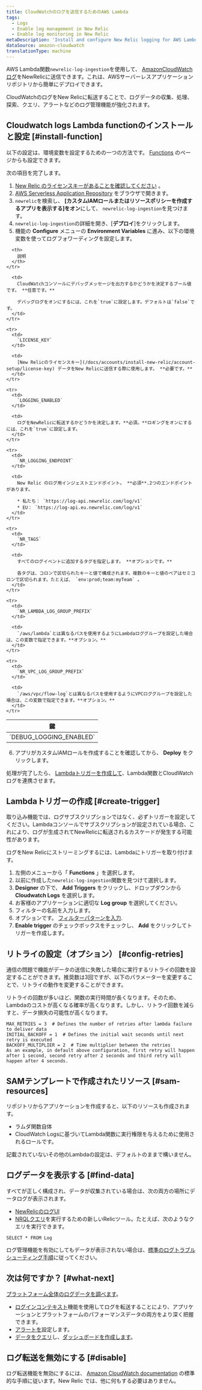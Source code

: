 ```yaml
---
title: CloudWatchのログを送信するためのAWS Lambda
tags:
  - Logs
  - Enable log management in New Relic
  - Enable log monitoring in New Relic
metaDescription: 'Install and configure New Relic logging for AWS Lambda with CloudWatch logs, so you can use enhanced log management capabilities.'
dataSource: amazon-cloudwatch
translationType: machine
---
```


AWS Lambda関数`newrelic-log-ingestion`を使用して、 [AmazonCloudWatchログ](https://docs.aws.amazon.com/AmazonCloudWatch/latest/logs/WhatIsCloudWatchLogs.html)をNewRelicに送信できます。これは、AWSサーバーレスアプリケーションリポジトリから簡単にデプロイできます。

CloudWatchのログをNew Relicに転送することで、ログデータの収集、処理、探索、クエリ、アラートなどのログ管理機能が強化されます。

## Cloudwatch logs Lambda functionのインストールと設定 [#install-function]

以下の設定は、環境変数を設定するための一つの方法です。 [Functions](https://docs.aws.amazon.com/lambda/latest/dg/configuration-envvars.html) のページからも設定できます。

次の項目を完了します。

1. [New Relic のライセンスキーがあることを確認してください](/docs/accounts/install-new-relic/account-setup/license-key) 。
2. [AWS Serverless Application Repository](https://serverlessrepo.aws.amazon.com/applications "リンクが新しいウィンドウで開きます。") をブラウザで開きます。
3. `newrelic`を検索し、 **\[カスタムIAMロールまたはリソースポリシーを作成するアプリを表示する]をオン**にして、 `newrelic-log-ingestion`を見つけます。
4. `newrelic-log-ingestion`の詳細を開き、\[**デプロイ**]をクリックします。
5. 機能の **Configure** メニューの **Environment Variables** に進み、以下の環境変数を使ってログフォワーディングを設定します。

<table>
  <thead>
    <tr>
      <th style={{ width: "200px" }}>
        鍵
      </th>

      <th>
        説明
      </th>
    </tr>
  </thead>

  <tbody>
    <tr>
      <td>
        `DEBUG_LOGGING_ENABLED`
      </td>

      <td>
        CloudWatchコンソールにデバッグメッセージを出力するかどうかを決定するブール値です。 **任意です。**

        デバッグログをオンにするには、これを`true`に設定します。デフォルトは`false`です。
      </td>
    </tr>

    <tr>
      <td>
        `LICENSE_KEY`
      </td>

      <td>
        [New Relicのライセンスキー](/docs/accounts/install-new-relic/account-setup/license-key) データをNew Relicに送信する際に使用します。 **必要です。**
      </td>
    </tr>

    <tr>
      <td>
        `LOGGING_ENABLED`
      </td>

      <td>
        ログをNewRelicに転送するかどうかを決定します。**必須。**ロギングをオンにするには、これを`true`に設定します。
      </td>
    </tr>

    <tr>
      <td>
        `NR_LOGGING_ENDPOINT`
      </td>

      <td>
        New Relic のログ用インジェストエンドポイント。 **必須**.2つのエンドポイントがあります。

        * 私たち： `https://log-api.newrelic.com/log/v1`
        * EU： `https://log-api.eu.newrelic.com/log/v1`
      </td>
    </tr>

    <tr>
      <td>
        `NR_TAGS`
      </td>

      <td>
        すべてのログイベントに追加するタグを指定します。 **オプションです。**

        各タグは、コロンで区切られたキーと値で構成されます。複数のキーと値のペアはセミコロンで区切られます。たとえば、 `env:prod;team:myTeam` 。
      </td>
    </tr>

    <tr>
      <td>
        `NR_LAMBDA_LOG_GROUP_PREFIX`
      </td>

      <td>
        `/aws/lambda`とは異なるパスを使用するようにLambdaロググループを設定した場合は、この変数で指定できます。**オプション。**
      </td>
    </tr>

    <tr>
      <td>
        `NR_VPC_LOG_GROUP_PREFIX`
      </td>

      <td>
        `/aws/vpc/flow-log`とは異なるパスを使用するようにVPCロググループを設定した場合は、この変数で指定できます。**オプション。**
      </td>
    </tr>
  </tbody>
</table>

6. アプリがカスタムIAMロールを作成することを確認してから、 **Deploy** をクリックします。

処理が完了したら、 [Lambdaトリガーを作成して](#create-trigger)、Lambda関数とCloudWatchログを連携させます。

## Lambdaトリガーの作成 [#create-trigger]

取り込み機能では、ログサブスクリプションではなく、必ずトリガーを設定してください。Lambdaコンソールでサブスクリプションが設定されている場合、これにより、ログが生成されてNewRelicに転送されるカスケードが発生する可能性があります。

ログをNew Relicにストリーミングするには、Lambdaにトリガーを取り付けます。

1. 左側のメニューから「 **Functions** 」を選択します。
2. 以前に作成した`newrelic-log-ingestion`関数を見つけて選択します。
3. **Designer** の下で、 **Add Triggers** をクリックし、ドロップダウンから **Cloudwatch Logs** を選択します。
4. お客様のアプリケーションに適切な **Log group** を選択してください。
5. フィルターの名前を入力します。
6. オプションです。 [フィルターパターンを入力](https://docs.aws.amazon.com/AmazonCloudWatch/latest/logs/FilterAndPatternSyntax.html).
7. **Enable trigger** のチェックボックスをチェックし、 **Add** をクリックしてトリガーを作成します。

## リトライの設定（オプション） [#config-retries]

通信の問題で機能がデータの送信に失敗した場合に実行するリトライの回数を設定することができます。推奨数は3回ですが、以下のパラメーターを変更することで、リトライの動作を変更することができます。

<Callout variant="tip">
  リトライの回数が多いほど、関数の実行時間が長くなります。そのため、Lambdaのコストが高くなる確率が高くなります。しかし、リトライ回数を減らすと、データ損失の可能性が高くなります。
</Callout>

```
MAX_RETRIES = 3  # Defines the number of retries after lambda failure to deliver data
INITIAL_BACKOFF = 1  # Defines the initial wait seconds until next retry is executed
BACKOFF_MULTIPLIER = 2  # Time multiplier between the retries
As an example, in default above configuration, first retry will happen after 1 second, second retry after 2 seconds and third retry will happen after 4 seconds.
```

## SAMテンプレートで作成されたリソース [#sam-resources]

リポジトリからアプリケーションを作成すると、以下のリソースも作成されます。

* ラムダ関数自体
* CloudWatch Logsに基づいてLambda関数に実行権限を与えるために使用されるロールです。

記載されていないその他のLambdaの設定は、デフォルトのままで構いません。

## ログデータを表示する [#find-data]

すべてが正しく構成され、データが収集されている場合は、次の両方の場所にデータログが表示されます。

* [NewRelicのログUI](https://one.newrelic.com/launcher/logger.log-launcher)
* [NRQLクエリ](/docs/chart-builder/use-chart-builder/choose-data/use-advanced-nrql-mode-specify-data)を実行するための新しいRelicツール。たとえば、次のようなクエリを実行できます。

```
SELECT * FROM Log
```

ログ管理機能を有効にしてもデータが表示されない場合は、[標準のログトラブルシューティング手順](/docs/logs/log-management/troubleshooting/no-log-data-appears-ui/)に従ってください。

## 次は何ですか？ [#what-next]

[プラットフォーム全体のログデータを調べます](/docs/logs/log-management/ui-data/use-logs-ui/)。

* [ログインコンテキスト](/docs/logs/enable-log-management-new-relic/configure-logs-context/configure-logs-context-apm-agents/)機能を使用してログを転送することにより、アプリケーションとプラットフォームのパフォーマンスデータの両方をより深く把握できます。
* [アラートを](/docs/alerts-applied-intelligence/new-relic-alerts/alert-conditions/create-alert-conditions/)設定します。
* [データをクエリ](/docs/query-your-data/explore-query-data/get-started/introduction-querying-new-relic-data/)し、[ダッシュボードを作成します](/docs/query-your-data/explore-query-data/dashboards/introduction-dashboards/)。

## ログ転送を無効にする [#disable]

ログ転送機能を無効にするには、 [Amazon CloudWatch documentation](https://docs.aws.amazon.com/AmazonCloudWatch/latest/logs/WhatIsCloudWatchLogs.html) の標準的な手順に従います。New Relic では、他に何もする必要はありません。